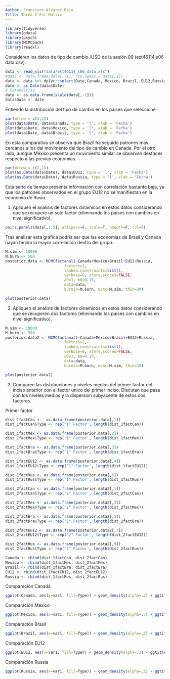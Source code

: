 ```yaml
---
Author: Francisco Alvarez Rojo
Title: Tarea 2 Est Multiv
---
```



```r
library(tidyverse)
library(gdata)
library(psych)
library(MCMCpack)
library(readxl)
```

Consideren los datos de tipo de cambio /USD de la sesión 09 (est46114 s06 data.csv).

```r
data <- read_xls("data/est46114_s06_data.xls")
#data <- data.frame(data[,-1], row.names = data[,1])
data <- data %>% dplyr::select(Date,Canada, Mexico, Brazil, EU12,Russia)
date <- as.Date(data$Date) 
# Estandarizo
data <- as.data.frame(scale(data[,-1]))
data$Date <- date

```

Entiendo la distribución del tipo de cambio en los países que seleccioné:
```r
par(mfrow = c(3,1))
plot(data$Date, data$Canada, type = 'l', xlab = 'Fecha')
plot(data$Date, data$Mexico, type = 'l', xlab = 'Fecha')
plot(data$Date, data$Brazil, type = 'l', xlab = 'Fecha')
```
En esta comparativa se observa que Brazil ha seguido patrones mas cercanos a los del movimento del tipo de cambio en Canada. Por el otro lado, aunque México presenta un movimiento similar se observan desfaces respecto a las previas economías.

```r
par(mfrow = c(2,1))
plot(as.Date(data$Date), data$EU12, type = 'l', xlab = 'Fecha')
plot(as.Date(data$Date), data$Russia, type = 'l', xlab = 'Fecha')
```

Esta serie de tiempo presenta información con correlación bastante baja, ya que los patrones observados en el grupo EU12 no se manifiestan en la economía de Rusia.

1. Apliquen el analisis de factores dinamicos en estos datos considerando que se recupere
un solo factor (eliminando los paises con cambios en nivel significativo).

```r
pairs.panels(data[,1:5], ellipses=F, scale=T, smooth=F, col=0)
```

Tras analizar esta gráfica podría ser que las economías de Brasil y Canada hayan tenido la mayor correlación dentro del grupo. 

```r
M.sim <- 10000
M.burn <- 500
posterior.data <- MCMCfactanal(~Canada+Mexico+Brazil+EU12+Russia, 
                          factors=1,
                          lambda.constraints=list(),
                          verbose=0, store.scores=FALSE, 
                          a0=1, b0=0.15,
                          data=data, 
                          burnin=M.burn, mcmc=M.sim, thin=20)
```

```r
plot(posterior.data)
```






2. Apliquen el analisis de factores dinamicos en estos datos considerando que se recuperen
dos factores (eliminando los paises con cambios en nivel significativo).

```r
M.sim <- 10000
M.burn <- 500
posterior.data2 <- MCMCfactanal(~Canada+Mexico+Brazil+EU12+Russia, 
                          factors=2,
                          lambda.constraints=list(),
                          verbose=0, store.scores=FALSE, 
                          a0=1, b0=0.15,
                          data=data, 
                          burnin=M.burn, mcmc=M.sim, thin=20)
```

```r
plot(posterior.data2)
```



3. Comparen las distribuciones y niveles medios del primer factor del inciso anterior con el
factor unico del primer inciso. Discutan que pasa con los niveles medios y la dispersion
subyacente de estos dos factores.
 
 Primer factor 
```r
dist_1factCan <-  as.data.frame(posterior.data[,1])
dist_1factCan$Type <- rep('1° Factor', length(dist_1factCan))

dist_1factMex <- as.data.frame(posterior.data[,2])
dist_1factMex$Type <- rep('1° Factor', length(dist_1factMex))

dist_1factBra <- as.data.frame(posterior.data[,3])
dist_1factBra$Type <- rep('1° Factor', length(dist_1factBra))

dist_1factEU12 <- as.data.frame(posterior.data[,4])
dist_1factEU12$Type <- rep('1° Factor', length(dist_1factEU12))

dist_1factRus <- as.data.frame(posterior.data[,5])
dist_1factRus$Type <- rep('1° Factor', length(dist_1factRus))

dist_2factCan <- as.data.frame(posterior.data2[,1])
dist_2factCan$Type <- rep('2° Factor', length(dist_2factCan))

dist_2factMex <- as.data.frame(posterior.data2[,3])
dist_2factMex$Type <- rep('2° Factor', length(dist_2factMex))

dist_2factBra <- as.data.frame(posterior.data2[,5])
dist_2factBra$Type <- rep('2° Factor', length(dist_2factBra))

dist_2factEU12 <- as.data.frame(posterior.data2[,7])
dist_2factEU12$Type <- rep('2° Factor', length(dist_2factEU12))

dist_2factRus <- as.data.frame(posterior.data2[,9])
dist_2factRus$Type <- rep('2° Factor', length(dist_2factRus))

Canada <- rbind(dist_1factCan, dist_2factCan)
Mexico <- rbind(dist_1factMex, dist_2factMex)
Brazil <- rbind(dist_1factBra, dist_2factBra)
EU12 <- rbind(dist_1factEU12, dist_2factEU12)
Russia <- rbind(dist_1factRus, dist_2factRus)

```
 
 Comparación Canadá
```r
ggplot(Canada, aes(x=var1, fill=Type)) + geom_density(alpha=.3) + ggtitle('Canada')
```
 
 Comparación México
```r
ggplot(Mexico, aes(x=var1, fill=Type)) + geom_density(alpha=.3) + ggtitle('Mexico')
```
 
  Comparación Brasil
```r
ggplot(Brazil, aes(x=var1, fill=Type)) + geom_density(alpha=.3) + ggtitle('Brazil')
```

 Comparación EU12
```r
ggplot(EU12, aes(x=var1, fill=Type)) + geom_density(alpha=.3) + ggtitle('EU12')
```

 Comparación Russia
```r
ggplot(Russia, aes(x=var1, fill=Type)) + geom_density(alpha=.3) + ggtitle('Russia')
```